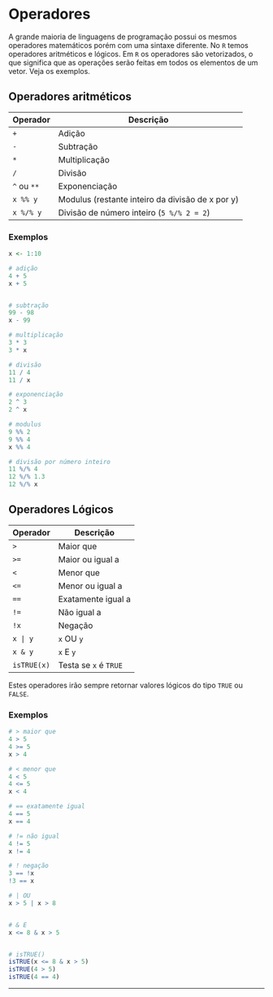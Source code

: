 # Operadores

A grande maioria de linguagens de programação possui os mesmos operadores matemáticos porém com uma sintaxe diferente.
No `R` temos operadores aritméticos e lógicos.
Em `R` os operadores são vetorizados, o que significa que as operações serão feitas em todos os elementos de um vetor.
Veja os exemplos.

## Operadores aritméticos

|Operador    | Descrição|
|--------    |---------|
|`+`         | Adição|
|`-`         | Subtração|
|`*`         | Multiplicação|
|`/`         | Divisão|
|`^` ou `**` | Exponenciação|
|`x %% y`    | Modulus (restante inteiro da divisão de x por y)|
|`x %/% y`   | Divisão de número inteiro (`5 %/% 2 = 2`)|


### Exemplos

```{r}
x <- 1:10

# adição
4 + 5
x + 5


# subtração
99 - 98
x - 99

# multiplicação
3 * 3
3 * x

# divisão
11 / 4
11 / x

# exponenciação
2 ^ 3
2 ^ x

# modulus
9 %% 2
9 %% 4
x %% 4

# divisão por número inteiro
11 %/% 4
12 %/% 1.3
12 %/% x
```


## Operadores Lógicos

Operador    | Descrição
--------    | ---------
`>`         | Maior que
`>=`        | Maior ou igual a
`<`         | Menor que 
`<=`        | Menor ou igual a 
`==`        | Exatamente igual a 
`!=`        | Não igual a 
`!x`        | Negação 
`x | y`     | `x` OU `y`
`x & y`     | `x` E `y` 
`isTRUE(x)` | Testa se `x` é `TRUE`

Estes operadores irão sempre retornar valores lógicos do tipo `TRUE` ou `FALSE`.

### Exemplos 

```{r}
# > maior que 
4 > 5
4 >= 5
x > 4

# < menor que 
4 < 5
4 <= 5
x < 4 

# == exatamente igual
4 == 5
x == 4 

# != não igual
4 != 5
x != 4

# ! negação
3 == !x
!3 == x

# | OU
x > 5 | x > 8


# & E
x <= 8 & x > 5 


# isTRUE()
isTRUE(x <= 8 & x > 5)
isTRUE(4 > 5)
isTRUE(4 == 4)

```

***
